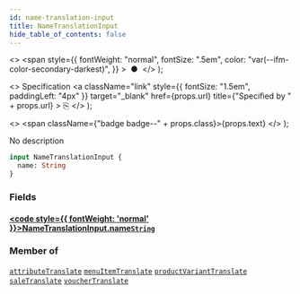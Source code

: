 ```yaml
---
id: name-translation-input
title: NameTranslationInput
hide_table_of_contents: false
---
```


  <>
    <span
      style={{
        fontWeight: "normal",
        fontSize: ".5em",
        color: "var(--ifm-color-secondary-darkest)",
      }}
    >
      &nbsp;●&nbsp;
    </span>
  </>
);

  <>
    Specification
    <a
      className="link"
      style={{ fontSize: "1.5em", paddingLeft: "4px" }}
      target="\_blank"
      href={props.url}
      title={"Specified by " + props.url}
    >
      ⎘
    </a>
  </>
);

  <>
    <span className={"badge badge--" + props.class}>{props.text}</span>
  </>
);

No description

```graphql
input NameTranslationInput {
  name: String
}
```

### Fields

#### [<code style={{ fontWeight: 'normal' }}>NameTranslationInput.<b>name</b></code>](#)<Bullet />[`String`](../../../api-reference/miscellaneous/scalars/string) <Badge class="secondary" text="scalar"/>

>

### Member of

[`attributeTranslate`](../../../api-reference/attributes/mutations/attribute-translate) <Badge class="secondary" text="mutation"/><Bullet />[`menuItemTranslate`](../../../api-reference/miscellaneous/mutations/menu-item-translate) <Badge class="secondary" text="mutation"/><Bullet />[`productVariantTranslate`](../../../api-reference/products/mutations/product-variant-translate) <Badge class="secondary" text="mutation"/><Bullet />[`saleTranslate`](../../../api-reference/discounts/mutations/sale-translate) <Badge class="secondary" text="mutation"/><Bullet />[`voucherTranslate`](../../../api-reference/discounts/mutations/voucher-translate) <Badge class="secondary" text="mutation"/>
